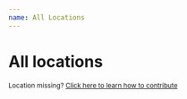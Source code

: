 ```yaml
---
name: All Locations
---
```



# All locations

<small class="block my-6">Location missing? [Click here to learn how to contribute]</small>

<AllLocationsList />

[Click here to learn how to contribute]: https://github.com/steve-py96/foosball.fyi/blob/main/CONTRIBUTING.md
